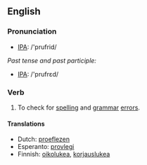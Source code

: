 ==English==
=== Pronunciation ===
*[[w:IPA|IPA]]: /'prufrid/

''Past tense and past participle:''
*[[w:IPA|IPA]]: /'prufrεd/

=== Verb ===
{{irregverb|'''to proofread'''|'''[[proofreads]]'''|'''proofread'''|'''proofread'''|'''[[proofreading]]'''}}

# To check for [[spelling]] and [[grammar]] [[error]]s.

====Translations====
{{top}}
*Dutch: [[proeflezen]]
*Esperanto: [[provlegi]]
*Finnish: [[oikolukea]], [[korjauslukea]]
{{mid}}
{{bottom}}